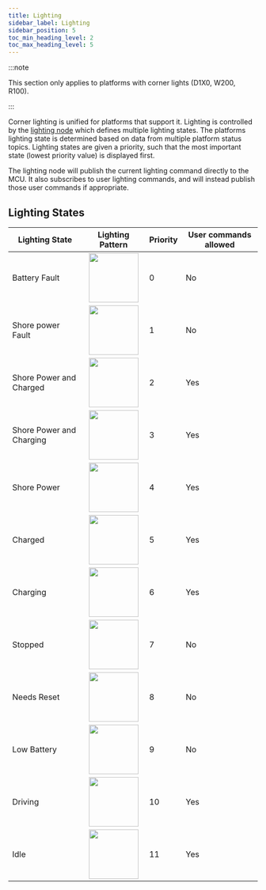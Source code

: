 ```yaml
---
title: Lighting
sidebar_label: Lighting
sidebar_position: 5
toc_min_heading_level: 2
toc_max_heading_level: 5
---
```


:::note

This section only applies to platforms with corner lights (D1X0, W200, R100).

:::

Corner lighting is unified for platforms that support it. Lighting is controlled by the [lighting node](https://github.com/clearpathrobotics/clearpath_common/tree/humble/clearpath_platform/src/lighting) which defines multiple lighting states.
The platforms lighting state is determined based on data from multiple platform status topics. Lighting states are given a priority, such that the most important state (lowest priority value) is displayed first.

The lighting node will publish the current lighting command directly to the MCU. It also subscribes to user lighting commands, and will instead publish those user commands if appropriate.


## Lighting States

<table>
  <thead>
    <tr>
      <th>Lighting State</th>
      <th>Lighting Pattern</th>
      <th>Priority</th>
      <th>User commands allowed</th>
    </tr>
  </thead>
  <tbody>
    <tr>
      <td>Battery Fault</td>
      <td>
      <center>
        <img
          src={require("./img/battery_fault.gif").default}
          width="100"
        />
      </center>
      </td>
      <td>0</td>
      <td>No</td>
    </tr>
    <tr>
      <td>Shore power Fault</td>
      <td>
      <center>
        <img
          src={require("./img/shore_fault.gif").default}
          width="100"
        />
      </center>
      </td>
      <td>1</td>
      <td>No</td>
    </tr>
    <tr>
      <td>Shore Power and Charged</td>
      <td>
      <center>
        <img
          src={require("./img/shore_and_charged.gif").default}
          width="100"
        />
      </center>
      </td>
      <td>2</td>
      <td>Yes</td>
    </tr>
    <tr>
      <td>Shore Power and Charging</td>
      <td>
      <center>
        <img
          src={require("./img/shore_and_charging.gif").default}
          width="100"
        />
      </center>
      </td>
      <td>3</td>
      <td>Yes</td>
    </tr>
    <tr>
      <td>Shore Power</td>
      <td>
      <center>
        <img
          src={require("./img/shore_power.png").default}
          width="100"
        />
      </center>
      </td>
      <td>4</td>
      <td>Yes</td>
    </tr>
    <tr>
      <td>Charged</td>
      <td>
      <center>
        <img
          src={require("./img/charged.png").default}
          width="100"
        />
      </center>
      </td>
      <td>5</td>
      <td>Yes</td>
    </tr>
    <tr>
      <td>Charging</td>
      <td>
      <center>
        <img
          src={require("./img/charging.gif").default}
          width="100"
        />
      </center>
      </td>
      <td>6</td>
      <td>Yes</td>
    </tr>
    <tr>
      <td>Stopped</td>
      <td>
      <center>
        <img
          src={require("./img/stopped.gif").default}
          width="100"
        />
      </center>
      </td>
      <td>7</td>
      <td>No</td>
    </tr>
    <tr>
      <td>Needs Reset</td>
      <td>
      <center>
        <img
          src={require("./img/needs_reset.gif").default}
          width="100"
        />
      </center>
      </td>
      <td>8</td>
      <td>No</td>
    </tr>
    <tr>
      <td>Low Battery</td>
      <td>
      <center>
        <img
          src={require("./img/low_battery.gif").default}
          width="100"
        />
      </center>
      </td>
      <td>9</td>
      <td>No</td>
    </tr>
    <tr>
      <td>Driving</td>
      <td>
      <center>
        <img
          src={require("./img/driving.png").default}
          width="100"
        />
      </center>
      </td>
      <td>10</td>
      <td>Yes</td>
    </tr>
    <tr>
      <td>Idle</td>
      <td>
      <center>
        <img
          src={require("./img/idle.png").default}
          width="100"
        />
      </center>
      </td>
      <td>11</td>
      <td>Yes</td>
    </tr>
  </tbody>
</table>
